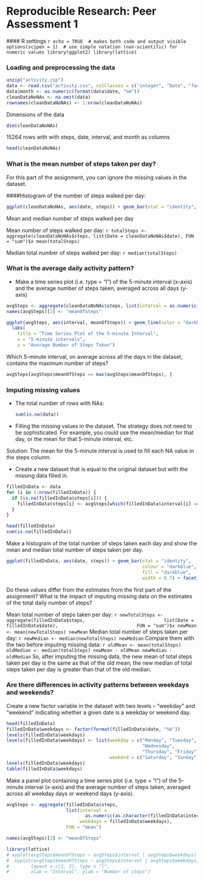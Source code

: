 Reproducible Research: Peer Assessment 1
==========================================
  
  
  #### R settings
  ```r
echo = TRUE  # makes both code and output visible
options(scipen = 1)  # use simple notation (non-scientific) for numeric values
library(ggplot2)
library(lattice)
```

### Loading and preprocessing the data
```r
unzip("activity.zip")
data <- read.csv("activity.csv", colClasses = c("integer", "Date", "factor"))
data$month <- as.numeric(format(data$date, "%m"))
cleanDataNoNAs <- na.omit(data)
rownames(cleanDataNoNAs) <- 1:nrow(cleanDataNoNAs)
```
Dimensions of the data 
```r
dim(cleanDataNoNAs)
```
15264 rows with with steps, date, interval, and month as columns
```r
head(cleanDataNoNAs)
```


### What is the mean number of steps taken per day?
For this part of the assignment, you can ignore the missing values in the dataset.

####Histogram of the number of steps walked per day:
```r
ggplot(cleanDataNoNAs, aes(date, steps)) + geom_bar(stat = "identity", colour = "darkblue", fill = "darkblue", width = 0.7) + facet_grid(. ~ month, scales = "free") + labs(title = "Steps walked per day", x = "Date", y = "Total number of steps")
```

Mean and median number of steps walked per day

Mean number of steps walked per day:
  ```r
totalSteps <- aggregate(cleanDataNoNAs$steps, list(Date = cleanDataNoNAs$date), FUN = "sum")$x
mean(totalSteps)
```

Median total number of steps walked per day:
  ```r
median(totalSteps)
```

### What is the average daily activity pattern?
* Make a time series plot (i.e. type = "l") of the 5-minute interval (x-axis) and the average number of steps taken, averaged across all days (y-axis)

```r
avgSteps <- aggregate(cleanDataNoNAs$steps, list(interval = as.numeric(as.character(cleanDataNoNAs$interval))), FUN = "mean")
names(avgSteps)[2] <- "meanOfSteps"

ggplot(avgSteps, aes(interval, meanOfSteps)) + geom_line(color = "darkblue", size = 0.9) + 
  labs(
    title = "Time Series Plot of the 5-minute Interval",
    x = "5-minute intervals", 
    y = "Average Number of Steps Taken")
```

Which 5-minute interval, on average across all the days in the dataset, contains the maximum number of steps?
```r
avgSteps[avgSteps$meanOfSteps == max(avgSteps$meanOfSteps), ]
```

### Imputing missing values
* The total number of rows with NAs:
  
  ```r
sum(is.na(data))
```

* Filling the missing values in the dataset. The strategy does not need to be sophisticated. For example, you could use the mean/median for that day, or the mean for that 5-minute interval, etc.

Solution: The mean for the 5-minute interval is used to fill each NA value in the steps column.

* Create a new dataset that is equal to the original dataset but with the missing data filled in.

```r
filledInData <- data 
for (i in 1:nrow(filledInData)) {
  if (is.na(filledInData$steps[i])) {
    filledInData$steps[i] <- avgSteps[which(filledInData$interval[i] == avgSteps$interval), ]$meanOfSteps
  }
}

head(filledInData)
sum(is.na(filledInData))
```

Make a histogram of the total number of steps taken each day and show the mean and median total number of steps taken per day. 

```r
ggplot(filledInData, aes(date, steps)) + geom_bar(stat = "identity",
                                                  colour = "darkblue",
                                                  fill = "darkblue",
                                                  width = 0.7) + facet_grid(. ~ month, scales = "free") + labs(title = "Histogram of Total Number of Steps Taken Each Day (without missing data)", x = "Date", y = "Total number of steps")
```

Do these values differ from the estimates from the first part of the assignment? What is the impact of imputing missing data on the estimates of the total daily number of steps?

Mean total number of steps taken per day:
  ```r
newTotalSteps <- aggregate(filledInData$steps, 
                           list(Date = filledInData$date), 
                           FUN = "sum")$x
newMean <- mean(newTotalSteps)
newMean
```
Median total number of steps taken per day:
  ```r
newMedian <- median(newTotalSteps)
newMedian
```
Compare them with the two before imputing missing data:
  ```r
oldMean <- mean(totalSteps)
oldMedian <- median(totalSteps)
newMean - oldMean
newMedian - oldMedian
```
So, after imputing the missing data, the new mean of total steps taken per day is the same as that of the old mean; the new median of total steps taken per day is greater than that of the old median.

### Are there differences in activity patterns between weekdays and weekends?

Create a new factor variable in the dataset with two levels -- "weekday" and "weekend" indicating whether a given date is a weekday or weekend day.

```r
head(filledInData)
filledInData$weekdays <- factor(format(filledInData$date, "%A"))
levels(filledInData$weekdays)
levels(filledInData$weekdays) <- list(weekday = c("Monday", "Tuesday",
                                                  "Wednesday", 
                                                  "Thursday", "Friday"),
                                      weekend = c("Saturday", "Sunday"))
levels(filledInData$weekdays)
table(filledInData$weekdays)
```

Make a panel plot containing a time series plot (i.e. type = "l") of the 5-minute interval (x-axis) and the average number of steps taken, averaged across all weekday days or weekend days (y-axis).

```r

avgSteps <- aggregate(filledInData$steps, 
                      list(interval = 
                             as.numeric(as.character(filledInData$interval)), 
                           weekdays = filledInData$weekdays),
                      FUN = "mean")

names(avgSteps)[3] <- "meanOfSteps"

library(lattice)
# xyplot(avgSteps$meanOfSteps ~ avgSteps$interval | avgSteps$weekdays)
#  xyplot(avgSteps$meanOfSteps ~ avgSteps$interval | avgSteps$weekdays, 
#        layout = c(1, 2), type = "l", 
#        xlab = "Interval", ylab = "Number of steps")

```
